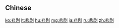 {{also|悲劇}}
==Chinese==
{{zh-see|悲劇}}

[[ko:悲剧]]
[[lt:悲剧]]
[[hu:悲剧]]
[[mg:悲剧]]
[[ja:悲剧]]
[[ru:悲剧]]
[[zh:悲剧]]